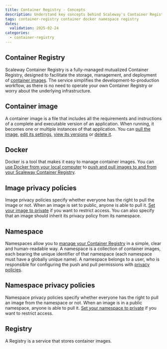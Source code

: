 ```yaml
---
title: Container Registry - Concepts
description: Understand key concepts behind Scaleway's Container Registry.
tags: container-registry container docker namespace registry
dates:
  validation: 2025-02-24
categories:
  - container-registry
---
```


## Container Registry

Scaleway Container Registry is a fully-managed mutualized Container Registry, designed to facilitate the storage, management, and deployment of [container images](#container-image). The service simplifies the development-to-production workflow, as there is no need to operate your own Container Registry or worry about the underlying infrastructure.

## Container image

A container image is a file that includes all the requirements and instructions of a complete and executable version of an application. When running, it becomes one or multiple instances of that application. You can [pull the image](/container-registry/how-to/pull-images/), [edit its settings](/container-registry/how-to/manage-image-privacy-settings/), [view its versions](/container-registry/how-to/display-image-versions/) or [delete it](/container-registry/how-to/delete-image/).

## Docker

Docker is a tool that makes it easy to manage container images. You can [use Docker from your local computer](/container-registry/how-to/connect-docker-cli/) to [push and pull images to and from your Scaleway Container Registry](/container-registry/how-to/push-images/).

## Image privacy policies

Image privacy policies specify whether everyone has the right to pull the image or not. When an image is set to public, anyone is able to pull it. [Set your image to private](/container-registry/how-to/manage-image-privacy-settings/) if you want to restrict access. You can also specify that an image should inherit its privacy policy from its namespace.

## Namespace

Namespaces allow you to [manage your Container Registry](/container-registry/how-to/create-namespace/) in a simple, clear and human-readable way. A namespace is a collection of container images, each bearing the unique identifier of that namespace (each namespace must have a globally unique name). A namespace belongs to a user, who is responsible for configuring the push and pull permissions with [privacy policies](#namespace-privacy-policies).

## Namespace privacy policies

Namespace privacy policies specify whether everyone has the right to pull an image from the namespace or not. When an image is in a public namespace, anyone is able to pull it. [Set your namespace to private](/container-registry/how-to/manage-namespace-privacy-policies/) if you want to restrict access.

## Registry

A Registry is a service that stores container images.